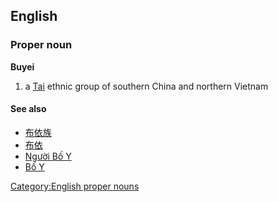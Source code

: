 ==English==
===Proper noun===
'''Buyei'''
#a [[Tai]] ethnic group of southern China and northern Vietnam
====See also====
*[[布依族]]
*[[布依]]
*[[Người Bố Y]]
*[[Bố Y]]

[[Category:English proper nouns]]